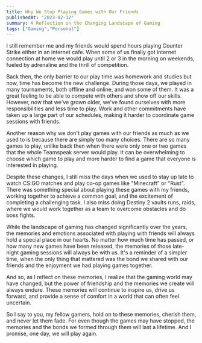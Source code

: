 ```yaml
---
title: Why We Stop Playing Games with Our Friends
publishedAt: "2023-02-12"
summary: A Reflection on the Changing Landscape of Gaming
tags: ["Gaming","Personal"]
---
```


I still remember me and my friends would spend hours playing Counter Strike either in an internet cafe. When some of us finally got internet connection at home we would play until 2 or 3 in the morning on weekends, fueled by adrenaline and the thrill of competition.

Back then, the only barrier to our play time was homework and studies but now, time has become the new challenge.
During those days, we played in many tournaments, both offline and online, and won some of them. It was a great feeling to be able to compete with others and show off our skills. However, now that we've grown older, we've found ourselves with more responsibilities and less time to play. Work and other commitments have taken up a large part of our schedules, making it harder to coordinate game sessions with friends.

Another reason why we don't play games with our friends as much as we used to is because there are simply too many choices. There are so many games to play, unlike back then when there were only one or two games that the whole Teamspeak server would play. It can be overwhelming to choose which game to play and more harder to find a game that everyone is interested in playing.

Despite these changes, I still miss the days when we used to stay up late to watch CS:GO matches and play co-op games like "Minecraft" or "Rust". There was something special about playing these games with my friends, working together to achieve a common goal, and the excitement of completing a challenging task. I also miss doing Destiny 2 vaults runs, raids, where we would work together as a team to overcome obstacles and do boss fights.

While the landscape of gaming has changed significantly over the years, the memories and emotions associated with playing with friends will always hold a special place in our hearts. No matter how much time has passed, or how many new games have been released, the memories of those late-night gaming sessions will always be with us. It's a reminder of a simpler time, when the only thing that mattered was the bond we shared with our friends and the enjoyment we had playing games together.

And so, as I reflect on these memories, I realize that the gaming world may have changed, but the power of friendship and the memories we create will always endure. These memories will continue to inspire us, drive us forward, and provide a sense of comfort in a world that can often feel uncertain.

So I say to you, my fellow gamers, hold on to these memories, cherish them, and never let them fade. For even though the games may have stopped, the memories and the bonds we formed through them will last a lifetime. And I promise, one day, we will play again.
